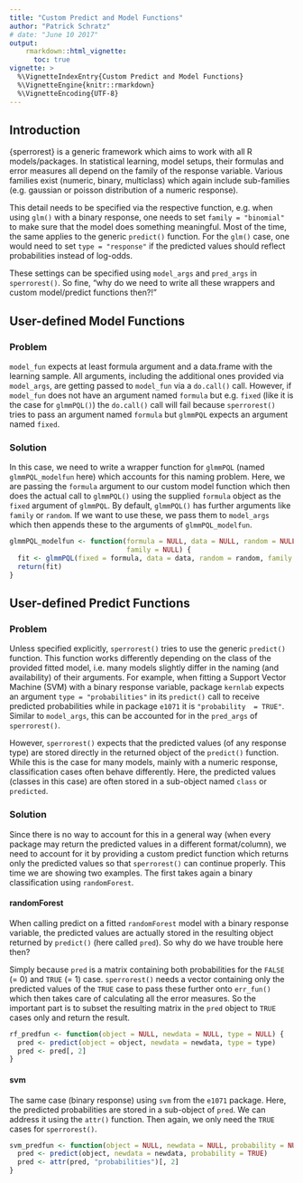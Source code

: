 ```yaml
---
title: "Custom Predict and Model Functions"
author: "Patrick Schratz"
# date: "June 10 2017"
output: 
    rmarkdown::html_vignette:
      toc: true
vignette: >
  %\VignetteIndexEntry{Custom Predict and Model Functions}
  %\VignetteEngine{knitr::rmarkdown}
  %\VignetteEncoding{UTF-8}
---
```


## Introduction

{sperrorest} is a generic framework which aims to work with all R models/packages.
In statistical learning, model setups, their formulas and error measures all depend on the family of the response variable. Various families exist (numeric, binary, multiclass) which again include sub-families (e.g. gaussian or poisson distribution of a numeric response). 

This detail needs to be specified via the respective function, e.g. when using `glm()` with a binary response, one needs to set `family = "binomial"` to make sure that the model does something meaningful.
Most of the time, the same applies to the generic `predict()` function.
For the `glm()` case, one would need to set `type = "response"` if the predicted values should reflect probabilities instead of log-odds. 

These settings can be specified using `model_args` and `pred_args` in `sperrorest()`.
So fine, "why do we need to write all these wrappers and custom model/predict functions then?!"

## User-defined Model Functions

### Problem

`model_fun` expects at least formula argument and a data.frame with the learning sample. 
All arguments, including the additional ones provided via `model_args`, are getting passed to `model_fun` via a `do.call()` call.
However, if `model_fun` does not have an argument named `formula` but e.g. `fixed` (like it is the case for `glmmPQL()`) the `do.call()` call will fail because `sperrorest()` tries to pass an argument named `formula` but `glmmPQL` expects an argument named `fixed`.

### Solution

In this case, we need to write a wrapper function for `glmmPQL` (named `glmmPQL_modelfun` here) which accounts for this naming problem.
Here, we are passing the `formula` argument to our custom model function which then does the actual call to `glmmPQL()` using the supplied `formula` object as the `fixed` argument of `glmmPQL`.
By default, `glmmPQL()` has further arguments like `family` or `random`.
If we want to use these, we pass them to `model_args` which then appends these to the arguments of `glmmPQL_modelfun`.

```r
glmmPQL_modelfun <- function(formula = NULL, data = NULL, random = NULL,
                             family = NULL) {
  fit <- glmmPQL(fixed = formula, data = data, random = random, family = family)
  return(fit)
}
```

## User-defined Predict Functions

### Problem

Unless specified explicitly, `sperrorest()` tries to use the generic `predict()` function.
This function works differently depending on the class of the provided fitted model, i.e. many models slightly differ in the naming (and availability) of their arguments.
For example, when fitting a Support Vector Machine (SVM) with a binary response variable, package `kernlab` expects an argument `type = "probabilities"` in its `predict()` call to receive predicted probabilities while in package `e1071` it is `"probability  = TRUE"`.
Similar to `model_args`, this can be accounted for in the `pred_args` of `sperrorest()`.

However, `sperrorest()` expects that the predicted values (of any response type) are stored directly in the returned object of the `predict()` function.
While this is the case for many models, mainly with a numeric response, classification cases often behave differently.
Here, the predicted values (classes in this case) are often stored in a sub-object named `class` or `predicted`.

### Solution

Since there is no way to account for this in a general way (when every package may return the predicted values in a different format/column), we need to account for it by providing a custom predict function which returns only the predicted values so that `sperrorest()` can continue properly.
This time we are showing two examples.
The first takes again a binary classification using `randomForest`.

#### randomForest

When calling predict on a fitted `randomForest` model with a binary response variable, the predicted values are actually stored in the resulting object returned by `predict()` (here called `pred`).
So why do we have trouble here then?

Simply because `pred` is a matrix containing both probabilities for the `FALSE` (= 0) and `TRUE` (= 1) case.
`sperrorest()` needs a vector containing only the predicted values of the `TRUE` case to pass these further onto `err_fun()` which then takes care of calculating all the error measures.
So the important part is to subset the resulting matrix in the `pred` object to `TRUE` cases only and return the result.

```r
rf_predfun <- function(object = NULL, newdata = NULL, type = NULL) {
  pred <- predict(object = object, newdata = newdata, type = type)
  pred <- pred[, 2]
}
```

#### svm

The same case (binary response) using `svm` from the `e1071` package.
Here, the predicted probabilities are stored in a sub-object of `pred`.
We can address it using the `attr()` function.
Then again, we only need the `TRUE` cases for `sperrorest()`.

```r
svm_predfun <- function(object = NULL, newdata = NULL, probability = NULL) {
  pred <- predict(object, newdata = newdata, probability = TRUE)
  pred <- attr(pred, "probabilities")[, 2]
}
```

